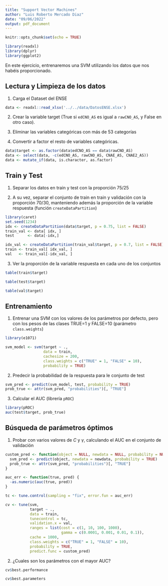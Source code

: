 ```yaml
---
title: "Support Vector Machines"
author: "Luis Roberto Mercado Diaz"
date: "09/06/2022"
output: pdf_document
---
```


```r
knitr::opts_chunk$set(echo = TRUE)
```


```r
library(readxl)
library(dplyr)
library(ggplot2)
```

En este ejercicio, entrenaremos una SVM utilizando los datos que nos habéis proporcionado.

## Lectura y Limpieza de los datos

1. Carga el Dataset del ENSE

```r
data <- readxl::read_xlsx('../../data/DatosENSE.xlsx')
```

2. Crear la variable target (True si `edCNO_AS` es igual a `rawCNO_AS`, y False en otro caso).

3. Eliminar las variables categóricas con más de 53 categorías

4. Convertir a factor el resto de variables categóricas.

```r
data$target <- as.factor(data$edCNO_AS == data$rawCNO_AS) 
data <- select(data, -c(edCNO_AS, rawCNO_AS, CNAE_AS, CNAE2_AS))
data <- mutate_if(data, is.character, as.factor)
```

## Train y Test

1. Separar los datos en train y test con la proporción 75/25

2. A su vez, separar el conjunto de train en train y validación con la proporción 70/30, manteniendo además la proporción de la variable respuesta (función `createDataPartition`)

```r
library(caret)
set.seed(1234)
idx <- createDataPartition(data$target, p = 0.75, list = FALSE)
train_val <- data[ idx, ]
test      <- data[-idx,]

idx_val <- createDataPartition(train_val$target, p = 0.7, list = FALSE)
train <- train_val[ idx_val, ]
val   <- train_val[-idx_val, ]
```

3. Ver la proporción de la variable respuesta en cada uno de los conjuntos

```r
table(train$target)
```

```r
table(test$target)
```

```r
table(val$target)
```


## Entrenamiento 

1. Entrenar una SVM con los valores de los parámetros por defecto, pero con los pesos de las clases TRUE=1 y FALSE=10 (parámetro `class.weights`)

```r
library(e1071)

svm_model <- svm(target ~ ., 
                 data = train,
                 cachesize = 200,
                 class.weights = c("TRUE" = 1, "FALSE" = 10),
                 probability = TRUE)
```

2. Predecir la probabilidad de la respuesta para le conjunto de test

```r
svm_pred <- predict(svm_model, test, probability = TRUE)
prob_true <- attr(svm_pred, "probabilities")[, "TRUE"]
```

3. Calcular el AUC (librería `pROC`)

```r
library(pROC)
auc(test$target, prob_true)
```

## Búsqueda de parámetros óptimos

1. Probar con varios valores de $C$ y $\gamma$, calculando el AUC en el conjunto de validación

```r
custom_pred <- function(object = NULL, newdata = NULL, probability = NULL) {
  svm_pred <- predict(object, newdata = newdata, probability = TRUE)
  prob_true <- attr(svm_pred, "probabilities")[, "TRUE"]
}

auc_err <- function(true, pred) {
  -as.numeric(auc(true, pred))
}
```

```r
tc <- tune.control(sampling = "fix", error.fun = auc_err)

cv <- tune(svm,
           target ~ ., 
           data = train,
           tunecontrol = tc,
           validation.x = val,
           ranges = list(cost = c(1, 10, 100, 1000),
                         gamma = c(0.0001, 0.001, 0.01, 0.1)),
           cache = 1000,
           class.weights = c("TRUE" = 1, "FALSE" = 10),
           probability = TRUE,
           predict.func = custom_pred)
```

2. ¿Cuales son los parámetros con el mayor AUC?

```r
cv$best.performance
```

```r
cv$best.parameters
```


